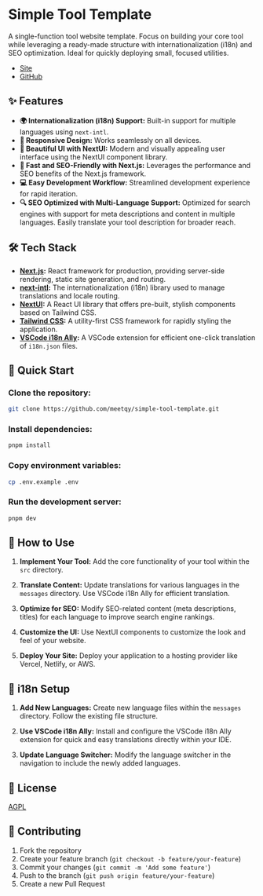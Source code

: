 # Simple Tool Template

A single-function tool website template. Focus on building your core tool while leveraging a ready-made structure with internationalization (i18n) and SEO optimization. Ideal for quickly deploying small, focused utilities.

- [Site](https://simple-tool-template.vercel.app/)
- [GitHub](https://github.com/meetqy/simple-tool-template)

## ✨ Features

- **🌍 Internationalization (i18n) Support:** Built-in support for multiple languages using `next-intl`.
- **📱 Responsive Design:** Works seamlessly on all devices.
- **🎨 Beautiful UI with NextUI:** Modern and visually appealing user interface using the NextUI component library.
- **🚀 Fast and SEO-Friendly with Next.js:** Leverages the performance and SEO benefits of the Next.js framework.
- **💻 Easy Development Workflow:** Streamlined development experience for rapid iteration.
- **🔍 SEO Optimized with Multi-Language Support:** Optimized for search engines with support for meta descriptions and content in multiple languages. Easily translate your tool description for broader reach.

## 🛠️ Tech Stack

- **[Next.js](https://nextjs.org/):** React framework for production, providing server-side rendering, static site generation, and routing.
- **[next-intl](https://next-intl-docs.vercel.app/):** The internationalization (i18n) library used to manage translations and locale routing.
- **[NextUI](https://nextui.org/):** A React UI library that offers pre-built, stylish components based on Tailwind CSS.
- **[Tailwind CSS](https://tailwindcss.com/):** A utility-first CSS framework for rapidly styling the application.
- **[VSCode i18n Ally](https://marketplace.visualstudio.com/items?itemName=lokalise.i18n-ally):** A VSCode extension for efficient one-click translation of `i18n.json` files.

## 🚀 Quick Start

### **Clone the repository:**

```bash
git clone https://github.com/meetqy/simple-tool-template.git
```

### **Install dependencies:**

```bash
pnpm install
```

### **Copy environment variables:**

```bash
cp .env.example .env
```

### **Run the development server:**

```bash
pnpm dev
```

## 📖 How to Use

1. **Implement Your Tool:** Add the core functionality of your tool within the `src` directory.

2. **Translate Content:** Update translations for various languages in the `messages` directory. Use VSCode i18n Ally for efficient translation.

3. **Optimize for SEO:** Modify SEO-related content (meta descriptions, titles) for each language to improve search engine rankings.

4. **Customize the UI:** Use NextUI components to customize the look and feel of your website.

5. **Deploy Your Site:** Deploy your application to a hosting provider like Vercel, Netlify, or AWS.

## 📝 i18n Setup

1. **Add New Languages:** Create new language files within the `messages` directory. Follow the existing file structure.

2. **Use VSCode i18n Ally:** Install and configure the VSCode i18n Ally extension for quick and easy translations directly within your IDE.

3. **Update Language Switcher:** Modify the language switcher in the navigation to include the newly added languages.

## 📄 License

[AGPL](https://github.com/meetqy/simple-tool-template/blob/main/LICENSE)

## 🤝 Contributing

1. Fork the repository
2. Create your feature branch (`git checkout -b feature/your-feature`)
3. Commit your changes (`git commit -m 'Add some feature'`)
4. Push to the branch (`git push origin feature/your-feature`)
5. Create a new Pull Request
